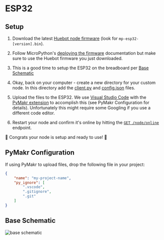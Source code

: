 # ESP32

## Setup

1. Download the latest [Huebot node firmware](https://github.com/huebot-iot/node/releases/) (look for `mp-esp32-[version].bin`).

2. Follow MicroPython's [deploying the firmware](https://docs.micropython.org/en/latest/esp32/tutorial/intro.html#deploying-the-firmware) documentation but make sure to use the Huebot firmware you just downloaded.

3. This is a good time to setup the ESP32 on the breadboard per [Base Schematic]()

4. Okay, back on your computer - create a new directory for your custom node. In this directory add the [client.py](/node#clientpy) and [config.json](/node#configjson) files. 

5. Upload the files to the ESP32. We use [Visual Studio Code](https://code.visualstudio.com/download) with the [PyMakr extension](https://marketplace.visualstudio.com/items?itemName=pycom.Pymakr) to accomplish this (see PyMakr Configuration for details). Unfortunately this might require some Googling if you use a different code editor.

6. Restart your node and confirm it's online by hitting the [`GET /node/online`](http://localhost:3000/hub/api-endpoints#node) endpoint.

🎉 Congrats your node is setup and ready to use! 🎉


## PyMakr Configuration
If using PyMakr to upload files, drop the following file in your project:

```json filename="pymakr.conf"
{
    "name": "my-project-name",
    "py_ignore": [
        ".vscode",
        ".gitignore",
        ".git"
    ]
}
```

## Base Schematic
![base schematic](/static/esp32-schematic.jpg)